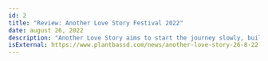 ---
id: 2
title: "Review: Another Love Story Festival 2022"
date: august 26, 2022
description: "Another Love Story aims to start the journey slowly, build you up and gently take you back down to where you started your weekend. Leaving the festival feeling optimistic and fulfilled on Sunday evening is a refreshing change to other festivals where attendees collectively trudge away from the grounds on Monday morning."
isExternal: https://www.plantbassd.com/news/another-love-story-26-8-22
---
